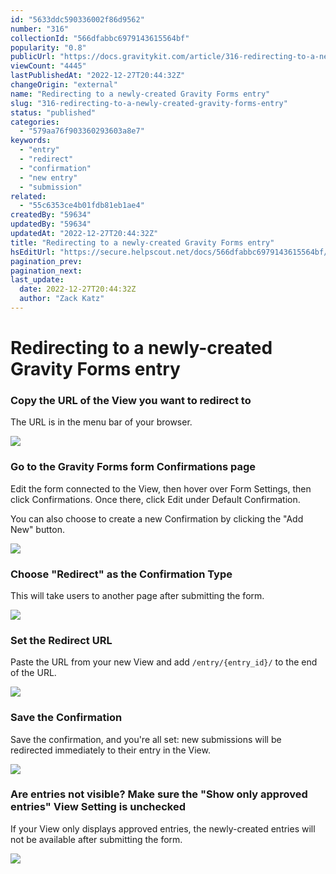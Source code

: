 ```yaml
---
id: "5633ddc590336002f86d9562"
number: "316"
collectionId: "566dfabbc6979143615564bf"
popularity: "0.8"
publicUrl: "https://docs.gravitykit.com/article/316-redirecting-to-a-newly-created-gravity-forms-entry"
viewCount: "4445"
lastPublishedAt: "2022-12-27T20:44:32Z"
changeOrigin: "external"
name: "Redirecting to a newly-created Gravity Forms entry"
slug: "316-redirecting-to-a-newly-created-gravity-forms-entry"
status: "published"
categories: 
  - "579aa76f903360293603a8e7"
keywords: 
  - "entry"
  - "redirect"
  - "confirmation"
  - "new entry"
  - "submission"
related: 
  - "55c6353ce4b01fdb81eb1ae4"
createdBy: "59634"
updatedBy: "59634"
updatedAt: "2022-12-27T20:44:32Z"
title: "Redirecting to a newly-created Gravity Forms entry"
hsEditUrl: "https://secure.helpscout.net/docs/566dfabbc6979143615564bf/article/5633ddc590336002f86d9562"
pagination_prev: 
pagination_next: 
last_update:
  date: 2022-12-27T20:44:32Z
  author: "Zack Katz"
---
```


# Redirecting to a newly-created Gravity Forms entry



### Copy the URL of the View you want to redirect to

The URL is in the menu bar of your browser.

![](https://www.gravitykit.com/wp-content/uploads/2018/01/copy-the-url-of-the-view-you-want-to-redirect-to.png?1446239649)

### Go to the Gravity Forms form Confirmations page

Edit the form connected to the View, then hover over Form Settings, then click Confirmations. Once there, click Edit under Default Confirmation.

You can also choose to create a new Confirmation by clicking the "Add New" button.

![](https://www.gravitykit.com/wp-content/uploads/2018/01/go-to-the-gravity-forms-form-confirmations-page.png?1446239649)

### Choose "Redirect" as the Confirmation Type

This will take users to another page after submitting the form.

![](https://www.gravitykit.com/wp-content/uploads/2018/01/choose-redirect-as-the-confirmation-type.png?1446239650)

### Set the Redirect URL

Paste the URL from your new View and add `/entry/{entry_id}/` to the end of the URL.

![](https://www.gravitykit.com/wp-content/uploads/2018/01/set-the-redirect-url.png?1446239651)

### Save the Confirmation

Save the confirmation, and you're all set: new submissions will be redirected immediately to their entry in the View.

![](https://www.gravitykit.com/wp-content/uploads/2018/01/save-the-confirmation.png?1446239652)

### Are entries not visible? Make sure the "Show only approved entries" View Setting is unchecked

If your View only displays approved entries, the newly-created entries will not be available after submitting the form.

![](https://www.gravitykit.com/wp-content/uploads/2018/01/entries-not-visible-make-sure-show-only-approved-entries-view-setting-is-unchecked.png?1446239652)

